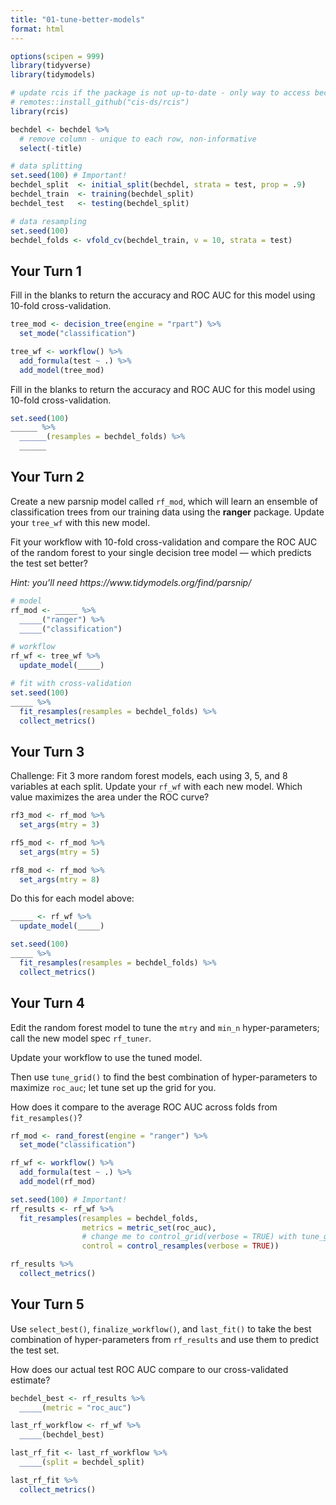 ```yaml
---
title: "01-tune-better-models"
format: html
---
```


```r
options(scipen = 999)
library(tidyverse)
library(tidymodels)

# update rcis if the package is not up-to-date - only way to access bechdel
# remotes::install_github("cis-ds/rcis")
library(rcis)

bechdel <- bechdel %>%
  # remove column - unique to each row, non-informative
  select(-title)

# data splitting
set.seed(100) # Important!
bechdel_split  <- initial_split(bechdel, strata = test, prop = .9)
bechdel_train  <- training(bechdel_split)
bechdel_test   <- testing(bechdel_split)

# data resampling
set.seed(100)
bechdel_folds <- vfold_cv(bechdel_train, v = 10, strata = test)
```

## Your Turn 1

Fill in the blanks to return the accuracy and ROC AUC for this model using 10-fold cross-validation.

```r
tree_mod <- decision_tree(engine = "rpart") %>%
  set_mode("classification")

tree_wf <- workflow() %>%
  add_formula(test ~ .) %>%
  add_model(tree_mod)
```

Fill in the blanks to return the accuracy and ROC AUC for this model using 10-fold cross-validation.

```r
set.seed(100)
______ %>% 
  ______(resamples = bechdel_folds) %>% 
  ______
```

## Your Turn 2

Create a new parsnip model called `rf_mod`, which will learn an ensemble of classification trees from our training data using the **ranger** package. Update your `tree_wf` with this new model.

Fit your workflow with 10-fold cross-validation and compare the ROC AUC of the random forest to your single decision tree model --- which predicts the test set better?

*Hint: you'll need https://www.tidymodels.org/find/parsnip/*

```r
# model
rf_mod <- _____ %>% 
  _____("ranger") %>% 
  _____("classification")

# workflow
rf_wf <- tree_wf %>% 
  update_model(_____)

# fit with cross-validation
set.seed(100)
_____ %>% 
  fit_resamples(resamples = bechdel_folds) %>% 
  collect_metrics()
```

## Your Turn 3

Challenge: Fit 3 more random forest models, each using 3, 5, and 8 variables at each split. Update your `rf_wf` with each new model. Which value maximizes the area under the ROC curve?

```r
rf3_mod <- rf_mod %>% 
  set_args(mtry = 3) 

rf5_mod <- rf_mod %>% 
  set_args(mtry = 5) 

rf8_mod <- rf_mod %>% 
  set_args(mtry = 8) 
```

Do this for each model above:

```r
_____ <- rf_wf %>% 
  update_model(_____)

set.seed(100)
_____ %>% 
  fit_resamples(resamples = bechdel_folds) %>% 
  collect_metrics()
```

## Your Turn 4

Edit the random forest model to tune the `mtry` and `min_n` hyper-parameters; call the new model spec `rf_tuner`.

Update your workflow to use the tuned model.

Then use `tune_grid()` to find the best combination of hyper-parameters to maximize `roc_auc`; let tune set up the grid for you.

How does it compare to the average ROC AUC across folds from `fit_resamples()`?

```r
rf_mod <- rand_forest(engine = "ranger") %>% 
  set_mode("classification")

rf_wf <- workflow() %>% 
  add_formula(test ~ .) %>% 
  add_model(rf_mod)

set.seed(100) # Important!
rf_results <- rf_wf %>% 
  fit_resamples(resamples = bechdel_folds,
                metrics = metric_set(roc_auc),
                # change me to control_grid(verbose = TRUE) with tune_grid
                control = control_resamples(verbose = TRUE))

rf_results %>% 
  collect_metrics()
```

## Your Turn 5

Use `select_best()`, `finalize_workflow()`, and `last_fit()` to take the best combination of hyper-parameters from `rf_results` and use them to predict the test set.

How does our actual test ROC AUC compare to our cross-validated estimate?

```r
bechdel_best <- rf_results %>% 
  _____(metric = "roc_auc")

last_rf_workflow <- rf_wf %>%
  _____(bechdel_best) 

last_rf_fit <- last_rf_workflow %>% 
  _____(split = bechdel_split)

last_rf_fit %>% 
  collect_metrics()
```

